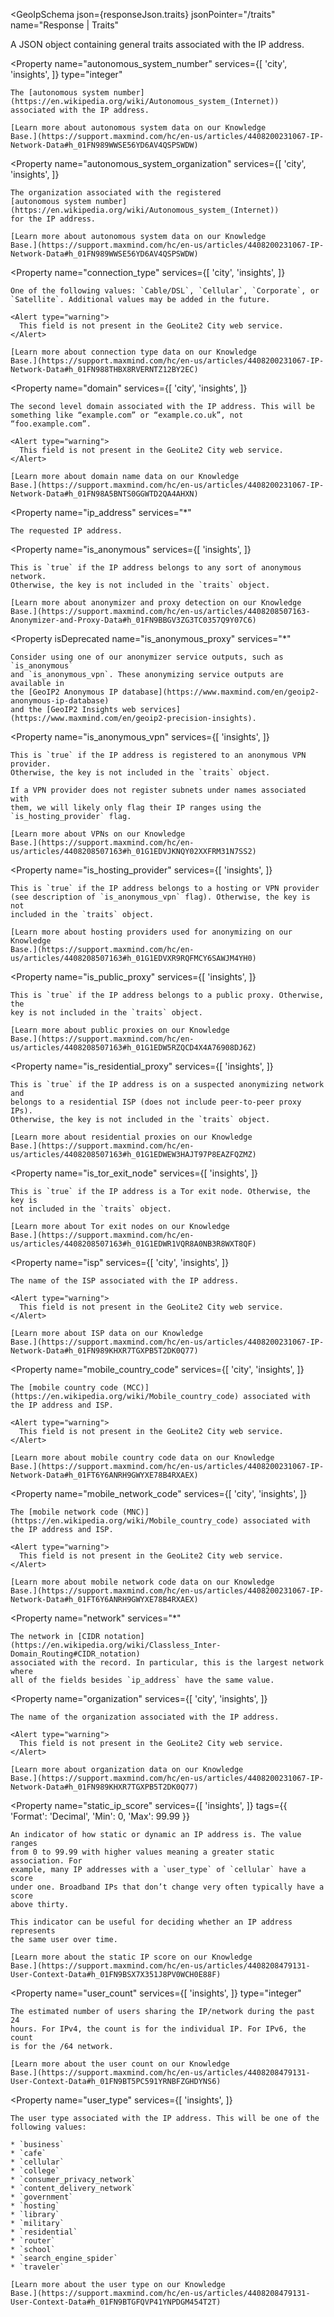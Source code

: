 
<GeoIpSchema
  json={responseJson.traits}
  jsonPointer="/traits"
  name="Response | Traits"
>
  A JSON object containing general traits associated with the IP address.

  <Property
    name="autonomous_system_number"
    services={[
      'city',
      'insights',
    ]}
    type="integer"
  >
    The [autonomous system number](https://en.wikipedia.org/wiki/Autonomous_system_(Internet))
    associated with the IP address.

    [Learn more about autonomous system data on our Knowledge
    Base.](https://support.maxmind.com/hc/en-us/articles/4408200231067-IP-Network-Data#h_01FN989WWSE56YD6AV4QSPSWDW)

  </Property>

  <Property
    name="autonomous_system_organization"
    services={[
      'city',
      'insights',
    ]}
  >
    The organization associated with the registered
    [autonomous system number](https://en.wikipedia.org/wiki/Autonomous_system_(Internet))
    for the IP address.

    [Learn more about autonomous system data on our Knowledge
    Base.](https://support.maxmind.com/hc/en-us/articles/4408200231067-IP-Network-Data#h_01FN989WWSE56YD6AV4QSPSWDW)

  </Property>

  <Property
    name="connection_type"
    services={[
      'city',
      'insights',
    ]}
  >
    One of the following values: `Cable/DSL`, `Cellular`, `Corporate`, or
    `Satellite`. Additional values may be added in the future.

    <Alert type="warning">
      This field is not present in the GeoLite2 City web service.
    </Alert>

    [Learn more about connection type data on our Knowledge
    Base.](https://support.maxmind.com/hc/en-us/articles/4408200231067-IP-Network-Data#h_01FN988THBX8RVERNTZ12BY2EC)

  </Property>

  <Property
    name="domain"
    services={[
      'city',
      'insights',
    ]}
  >
    The second level domain associated with the IP address. This will be
    something like “example.com” or “example.co.uk”, not “foo.example.com”.

    <Alert type="warning">
      This field is not present in the GeoLite2 City web service.
    </Alert>

    [Learn more about domain name data on our Knowledge
    Base.](https://support.maxmind.com/hc/en-us/articles/4408200231067-IP-Network-Data#h_01FN98A5BNTS0GGWTD2QA4AHXN)

  </Property>

  <Property
    name="ip_address"
    services="*"
  >
    The requested IP address.
  </Property>

  <Property
    name="is_anonymous"
    services={[
      'insights',
    ]}
  >
    This is `true` if the IP address belongs to any sort of anonymous network.
    Otherwise, the key is not included in the `traits` object.

    [Learn more about anonymizer and proxy detection on our Knowledge
    Base.](https://support.maxmind.com/hc/en-us/articles/4408208507163-Anonymizer-and-Proxy-Data#h_01FN9BBGV3ZG3TC0357Q9Y07C6)

  </Property>

  <Property
    isDeprecated
    name="is_anonymous_proxy"
    services="*"
  >
    Consider using one of our anonymizer service outputs, such as `is_anonymous`
    and `is_anonymous_vpn`. These anonymizing service outputs are available in
    the [GeoIP2 Anonymous IP database](https://www.maxmind.com/en/geoip2-anonymous-ip-database)
    and the [GeoIP2 Insights web services](https://www.maxmind.com/en/geoip2-precision-insights).
  </Property>

  <Property
    name="is_anonymous_vpn"
    services={[
      'insights',
    ]}
  >
    This is `true` if the IP address is registered to an anonymous VPN provider.
    Otherwise, the key is not included in the `traits` object.

    If a VPN provider does not register subnets under names associated with
    them, we will likely only flag their IP ranges using the
    `is_hosting_provider` flag.

    [Learn more about VPNs on our Knowledge
    Base.](https://support.maxmind.com/hc/en-us/articles/4408208507163#h_01G1EDVJKNQY02XXFRM31N7SS2)

  </Property>

  <Property
    name="is_hosting_provider"
    services={[
      'insights',
    ]}
  >
    This is `true` if the IP address belongs to a hosting or VPN provider
    (see description of `is_anonymous_vpn` flag). Otherwise, the key is not
    included in the `traits` object.

    [Learn more about hosting providers used for anonymizing on our Knowledge
    Base.](https://support.maxmind.com/hc/en-us/articles/4408208507163#h_01G1EDVXR9RQFMCY6SAWJM4YH0)

  </Property>

  <Property
    name="is_public_proxy"
    services={[
      'insights',
    ]}
  >
    This is `true` if the IP address belongs to a public proxy. Otherwise, the
    key is not included in the `traits` object.

    [Learn more about public proxies on our Knowledge
    Base.](https://support.maxmind.com/hc/en-us/articles/4408208507163#h_01G1EDW5RZQCD4X4A76908DJ6Z)

  </Property>

  <Property
    name="is_residential_proxy"
    services={[
      'insights',
    ]}
  >
    This is `true` if the IP address is on a suspected anonymizing network and
    belongs to a residential ISP (does not include peer-to-peer proxy IPs).
    Otherwise, the key is not included in the `traits` object.

    [Learn more about residential proxies on our Knowledge
    Base.](https://support.maxmind.com/hc/en-us/articles/4408208507163#h_01G1EDWEW3HAJT97P8EAZFQZMZ)

  </Property>

  <Property
    isDeprecated
    name="is_satellite_provider"
    services="*"
  />

  <Property
    name="is_tor_exit_node"
    services={[
      'insights',
    ]}
  >
    This is `true` if the IP address is a Tor exit node. Otherwise, the key is
    not included in the `traits` object.

    [Learn more about Tor exit nodes on our Knowledge
    Base.](https://support.maxmind.com/hc/en-us/articles/4408208507163#h_01G1EDWR1VQR8A0NB3R8WXT8QF)

  </Property>

  <Property
    name="isp"
    services={[
      'city',
      'insights',
    ]}
  >
    The name of the ISP associated with the IP address.

    <Alert type="warning">
      This field is not present in the GeoLite2 City web service.
    </Alert>

    [Learn more about ISP data on our Knowledge
    Base.](https://support.maxmind.com/hc/en-us/articles/4408200231067-IP-Network-Data#h_01FN989KHXR7TGXPB5T2DK0Q77)

  </Property>

  <Property
    name="mobile_country_code"
    services={[
      'city',
      'insights',
    ]}
  >
    The [mobile country code (MCC)](https://en.wikipedia.org/wiki/Mobile_country_code) associated with the IP address and ISP.

    <Alert type="warning">
      This field is not present in the GeoLite2 City web service.
    </Alert>

    [Learn more about mobile country code data on our Knowledge
    Base.](https://support.maxmind.com/hc/en-us/articles/4408200231067-IP-Network-Data#h_01FT6Y6ANRH9GWYXE78B4RXAEX)

  </Property>

  <Property
    name="mobile_network_code"
    services={[
      'city',
      'insights',
    ]}
  >
    The [mobile network code (MNC)](https://en.wikipedia.org/wiki/Mobile_country_code) associated with the IP address and ISP.

    <Alert type="warning">
      This field is not present in the GeoLite2 City web service.
    </Alert>

    [Learn more about mobile network code data on our Knowledge
    Base.](https://support.maxmind.com/hc/en-us/articles/4408200231067-IP-Network-Data#h_01FT6Y6ANRH9GWYXE78B4RXAEX)

  </Property>

  <Property
    name="network"
    services="*"
  >
    The network in [CIDR notation](https://en.wikipedia.org/wiki/Classless_Inter-Domain_Routing#CIDR_notation)
    associated with the record. In particular, this is the largest network where
    all of the fields besides `ip_address` have the same value.
  </Property>

  <Property
    name="organization"
    services={[
      'city',
      'insights',
    ]}
  >
    The name of the organization associated with the IP address.

    <Alert type="warning">
      This field is not present in the GeoLite2 City web service.
    </Alert>

    [Learn more about organization data on our Knowledge
    Base.](https://support.maxmind.com/hc/en-us/articles/4408200231067-IP-Network-Data#h_01FN989KHXR7TGXPB5T2DK0Q77)

  </Property>

  <Property
    name="static_ip_score"
    services={[
      'insights',
    ]}
    tags={{
      'Format': 'Decimal',
      'Min': 0,
      'Max': 99.99
    }}
  >
    An indicator of how static or dynamic an IP address is. The value ranges
    from 0 to 99.99 with higher values meaning a greater static association. For
    example, many IP addresses with a `user_type` of `cellular` have a score
    under one. Broadband IPs that don’t change very often typically have a score
    above thirty.

    This indicator can be useful for deciding whether an IP address represents
    the same user over time.

    [Learn more about the static IP score on our Knowledge
    Base.](https://support.maxmind.com/hc/en-us/articles/4408208479131-User-Context-Data#h_01FN9BSX7X351J8PV0WCH0E88F)

  </Property>

  <Property
    name="user_count"
    services={[
      'insights',
    ]}
    type="integer"
  >
    The estimated number of users sharing the IP/network during the past 24
    hours. For IPv4, the count is for the individual IP. For IPv6, the count
    is for the /64 network.

    [Learn more about the user count on our Knowledge
    Base.](https://support.maxmind.com/hc/en-us/articles/4408208479131-User-Context-Data#h_01FN9BT5PC591YRNBFZGHDYNS6)

  </Property>

  <Property
    name="user_type"
    services={[
      'insights',
    ]}
  >
    The user type associated with the IP address. This will be one of the
    following values:

    * `business`
    * `cafe`
    * `cellular`
    * `college`
    * `consumer_privacy_network`
    * `content_delivery_network`
    * `government`
    * `hosting`
    * `library`
    * `military`
    * `residential`
    * `router`
    * `school`
    * `search_engine_spider`
    * `traveler`

    [Learn more about the user type on our Knowledge
    Base.](https://support.maxmind.com/hc/en-us/articles/4408208479131-User-Context-Data#h_01FN9BTGFQVP41YNPDGM454T2T)

  </Property>
</GeoIpSchema>
